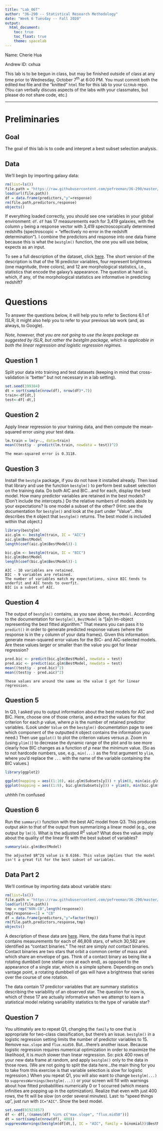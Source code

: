 ```yaml
---
title: "Lab_06T"
author: "36-290 -- Statistical Research Methodology"
date: "Week 6 Tuesday -- Fall 2020"
output: 
  html_document:
    toc: true
    toc_float: true
    theme: spacelab
---
```


Name: Cherie Hua

Andrew ID: cxhua

This lab is to be begun in class, but may be finished outside of class at any time prior to Wednesday, October 7<sup>th</sup> at 6:00 PM. You must commit both the edited `Rmd` file and the "knitted" `html` file for this lab to your `GitHub` repo. (You can verbally discuss aspects of the labs with your classmates, but please do not share code, etc.)

---

# Preliminaries

## Goal

The goal of this lab is to code and interpret a best subset selection analysis.

## Data

We'll begin by importing galaxy data:
```r
rm(list=ls())
file.path = "https://raw.githubusercontent.com/pefreeman/36-290/master/EXAMPLE_DATASETS/PHOTO_MORPH/photo_morph.Rdata"
load(url(file.path))
df = data.frame(predictors,"y"=response)
rm(file.path,predictors,response)
objects()
```

If everything loaded correctly, you should see one variables in your global environment: `df`. `df` has 17 measurements each for 3,419 galaxies, with the column `y` being a response vector with 3,419 spectroscopically determined redshifts (spectroscopic = "effectively no error in the redshift determination"). I combine the predictors and response into one data frame because this is what the `bestglm()` function, the one you will use below, expects as an input.

To see a full description of the dataset, 
click [here](https://github.com/pefreeman/36-290/tree/master/EXAMPLE_DATASETS/PHOTO_MORPH). The short version of the description is that of the 16 predictor variables, four represent brightness (one magnitude, three colors), and 12 are morphological statistics, i.e., statistics that encode the galaxy's appearance. The question at hand is: which, if any, of the morphological statistics are informative in predicting redshift?

# Questions

To answer the questions below, it will help you to refer to Sections 6.1 of ISLR; it might also help you to refer to your previous lab work (and, as always, to Google).

*Note, however, that you are not going to use the leops package as suggested by ISLR, but rather the bestglm package, which is applicable in both the linear regression and logistic regression regimes.*

## Question 1

Split your data into training and test datasets (keeping in mind that cross-validation is "better" but not necessary in a lab setting).
```r
set.seed(199384)
dt = sort(sample(nrow(df), nrow(df)*.7))
train<-df[dt,]
test<-df[-dt,]
```


## Question 2

Apply linear regression to your training data, and then compute the mean-squared error using your test data.
```r
lm.train = lm(y~., data=train)
mean((test$y - predict(lm.train, newdata = test))^2)
```
```
The mean-squared error is 0.3118.
```

## Question 3

Install the `bestglm` package, if you do not have it installed already. Then load that library and use the function `bestglm()` to perform best subset selection on the training data. Do both AIC and BIC...and for each, display the best model. How many predictor variables are retained in the best models? (Don't include the intercepts.) Do the relative numbers of models abide by your expectations? Is one model a subset of the other? (Hint: see the documentation for `bestglm()` and look at the part under "Value"...this describes the `R` object that `bestglm()` returns. The best model is included within that object.)
```r
library(bestglm)
aic.glm <- bestglm(train, IC = "AIC")
aic.glm$BestModel
length(coef(aic.glm$BestModel))-1
```

```r
bic.glm <- bestglm(train, IC = "BIC")
bic.glm$BestModel
length(coef(bic.glm$BestModel))-1
```
```
AIC - 10 variables are retained.
BIC - 9 variables are retained.
The number of variables match my expectations, since BIC tends to underfit and AIC tends to overfit.
BIC is a subset of AIC.
```

## Question 4

The output of `bestglm()` contains, as you saw above, `BestModel`. According to the documentation for `bestglm()`, `BestModel` is "[a]n lm-object representing the best fitted algorithm." That means you can pass it to `predict()` in order to generate predicted response values (where the response is in the `y` column of your data frames). Given this information: generate mean-squared error values for the BIC- and AIC-selected models. Are these values larger or smaller than the value you got for linear regression?
```r
pred.bic <- predict(bic.glm$BestModel, newdata = test)
pred.aic <- predict(aic.glm$BestModel, newdata = test)
mean((test$y - pred.bic)^2)
mean((test$y - pred.aic)^2)
```
```
These values are around the same as the value I got for linear regression.
```

## Question 5

In Q3, I asked you to output information about the best models for AIC and BIC. Here, choose one of those criteria, and extract the values for that criterion for each $p$ value, where $p$ is the number of retained predictor variables. (Look under `Value` on the `bestglm()` documentation page to see which component of the outputted `R` object contains the information you need.) Then use `ggplot()` to plot the criterion values versus $p$. Zoom in (using `ylim()`) to decrease the dynamic range of the plot and to see more clearly how BIC changes as a function of $p$ near the minimum value. (So as to not hardcode numbers, use, e.g., `min(...)` as the first argument to `ylim`, where you'd replace the `...` with the name of the variable containing the BIC values.)
```r
library(ggplot2)
```

```r
ggplot(mapping = aes((1:10), aic.glm$Subsets[y])) + ylim(0, min(aic.glm$Subsets$y))
ggplot(mapping = aes((1:9), bic.glm$Subsets[y])) + ylim(0, min(bic.glm$Subsets$y))
```
uhhhh I'm confused

## Question 6

Run the `summary()` function with the best AIC model from Q3. This produces output akin to that of the output from summarizing a linear model (e.g., one output by `lm()`). What is the adjusted $R^2$ value? What does the value imply about the quality of the linear fit with the best subset of variables?
```r
summary(aic.glm$BestModel)
```
```
The adjusted $R^2$ value is 0.6166. This value implies that the model isn't a great fit for the best subset of variables.
```

## Data Part 2

We'll continue by importing data about variable stars:
```r
rm(list=ls())
file.path = "https://raw.githubusercontent.com/pefreeman/36-290/master/EXAMPLE_DATASETS/TD_CLASS/css_data.Rdata"
load(url(file.path))
tmp = rep("NON-CB",length(response))
tmp[response==1] = "CB"
df = data.frame(predictors,"y"=factor(tmp))
rm(file.path,predictors,response,tmp)
objects()
```
A description of these data are [here](https://github.com/pefreeman/36-290/tree/master/EXAMPLE_DATASETS/TD_CLASS). Here, the data frame that is input contains measurements for each of 46,808 stars, of which 30,582 are identified as "contact binaries." The rest are simply *not* contact binaries. Contact binaries are two stars that orbit a common center of mass and which share an envelope of gas. Think of a contact binary as being like a rotating dumbbell (one stellar core at each end), as opposed to the appearance of a single star, which is a simple sphere. Depending on one's vantage point, a rotating dumbbell of gas will have a brightness that varies over the course of one rotation.

The data contain 17 predictor variables that are summary statistics describing the variability of an observed star. The question for now is, which of these 17 are actually informative when we attempt to learn a statistical model relating variability statistics to the type of variable star?

## Question 7

You ultimately are to repeat Q1, changing the `family` to one that is appropriate for two-class classification, but there's an issue. `bestglm()` in a logistic regression setting limits the number of predictor variables to 15. Remove `max.slope` and `flux.mid50`. But...there's another issue. Because logistic regression requires numerical optimization in order to maximize the likelihood, it is *much* slower than linear regression. So: pick 400 rows of your new data frame at random, and apply `bestglm()` only to the data in those rows. (We are not going to split the data here...the main thing for you to take from this exercise is that variable selection is slow for logistic regression.) When you repeat Q1, you will also want to change `bestglm(...)` to `suppressWarnings(bestglm(...))` or your screen will fill with warnings about how fitted probabilities numerically 0 or 1 occurred (which means infinities are popping up in the optimization). Realize that even with just 400 rows, the fit will be *slow* (on order several minutes). Last: to "speed things up", just run with `IC="AIC"`. Show the best model.
```r
set.seed(01923857)
df <- df[,!(names(df) %in% c("max.slope", "flux.mid50"))]
dt = sort(sample(nrow(df), 400))
suppressWarnings(bestglm(df[dt,], IC = "AIC", family = binomial))$BestModel
```
